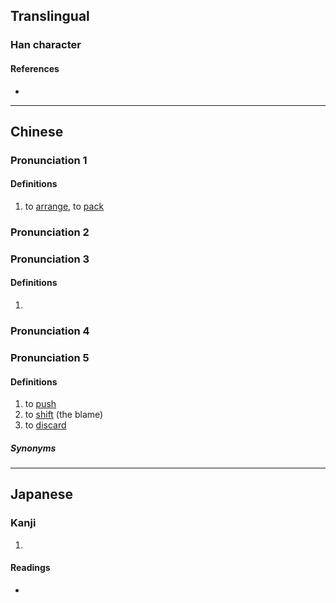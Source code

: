 {{character info}}
==Translingual==

===Han character===
{{Han char|rn=64|rad=手|as=07|sn=10|four=|canj=QDL|ids=⿰扌束}}

====References====
* {{Han ref|kx=0434.060|dkj=12154|dj=0783.130|hdz=31878.060|uh=6352|ud=25426}}

----

==Chinese==
{{zh-forms}}

===Pronunciation 1===
{{zh-pron
|m=shù
|mc=y
|oc=y
|cat=v
}}

====Definitions====
{{zh-hanzi}}

# to [[arrange]], to [[pack]]

===Pronunciation 2===
{{zh-see|束|v}}

===Pronunciation 3===
{{zh-pron
|m=sōu
|cat=v
}}

====Definitions====
{{zh-hanzi}}

# {{zh-only|摟捒}}

===Pronunciation 4===
{{zh-see|竦|v}}

===Pronunciation 5===
{{zh-pron
|mn=sak
|cat=v
}}

====Definitions====
{{zh-hanzi}} {{lb|zh|Min Nan}}

# to [[push]]
# to [[shift]] (the blame)
# to [[discard]]

=====Synonyms=====
{{zh-dial|推}}

----

==Japanese==

===Kanji===
{{ja-kanji|grade=|rs=手07}}

# {{rfdef|ja|sort=手07}}

====Readings====
* {{ja-readings|on=[[しょう]] (shō), [[しゅ]] (shu), [[そ]] (so), [[す]] (su), [[しょく]] (shoku), [[そく]] (soku)|kun=[[つつしむ]] (tsutsushimu), [[あげる]] (ageru)}}